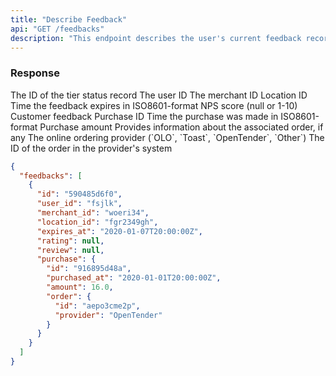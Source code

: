 ```yaml
---
title: "Describe Feedback"
api: "GET /feedbacks"
description: "This endpoint describes the user's current feedback records."
---
```


### Response

<ResponseField name="id" type="string">
  The ID of the tier status record
</ResponseField>

<ResponseField name="user_id" type="string">
  The user ID
</ResponseField>

<ResponseField name="merchant_id" type="string">
  The merchant ID
</ResponseField>

<ResponseField name="location_id" type="string">
  Location ID
</ResponseField>

<ResponseField name="expires_at" type="string">
  Time the feedback expires in ISO8601-format
</ResponseField>

<ResponseField name="rating" type="integer">
  NPS score (null or 1-10)
</ResponseField>

<ResponseField name="review" type="string">
  Customer feedback
</ResponseField>

<ResponseField name="purchase.id" type="string">
  Purchase ID
</ResponseField>

<ResponseField name="purchase.purchased_at" type="string">
  Time the purchase was made in ISO8601-format
</ResponseField>

<ResponseField name="purchase.amount" type="decimal">
  Purchase amount
</ResponseField>

<ResponseField name="purchase.order" type="hash">
  Provides information about the associated order, if any
</ResponseField>

<ResponseField name="purchase.order.provider" type="enum">
  The online ordering provider (`OLO`, `Toast`, `OpenTender`, `Other`)
</ResponseField>

<ResponseField name="purchase.order.id" type="string">
  The ID of the order in the provider's system
</ResponseField>

<ResponseExample>

```json
{
  "feedbacks": [
    {
      "id": "590485d6f0",
      "user_id": "fsjlk",
      "merchant_id": "woeri34",
      "location_id": "fgr2349gh",
      "expires_at": "2020-01-07T20:00:00Z",
      "rating": null,
      "review": null,
      "purchase": {
        "id": "916895d48a",
        "purchased_at": "2020-01-01T20:00:00Z",
        "amount": 16.0,
        "order": {
          "id": "aepo3cme2p",
          "provider": "OpenTender"
        }
      }
    }
  ]
}
```

</ResponseExample>
